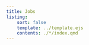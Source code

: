 ```yaml
---
title: Jobs
listing:
    sort: false
    template: ../template.ejs
    contents: ./*/index.qmd
---
```


